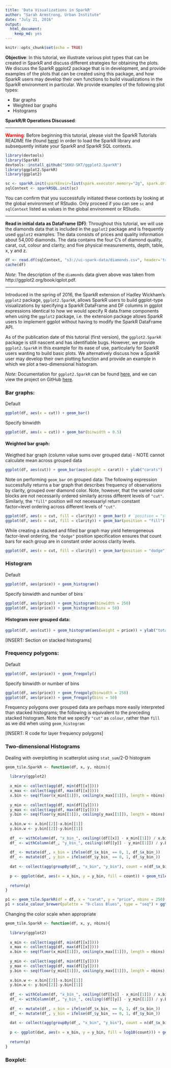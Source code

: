 ```yaml
---
title: 'Data Visualizations in SparkR'
author: "Sarah Armstrong, Urban Institute"
date: "July 21, 2016"
output: 
  html_document: 
    keep_md: yes
---
```


```r
knitr::opts_chunk$set(echo = TRUE)
```


**Objective**: In this tutorial, we illustrate various plot types that can be created in SparkR and discuss different strategies for obtaining the plots. We discuss the SparkR ggplot2 package that is in development, and provide examples of the plots that can be created using this package, and how SparkR users may develop their own functions to build visualizations in the SparkR environment in particular. We provide examples of the following plot types:

+ Bar graphs
+ Weighted bar graphs
+ Histograms

**SparkR/R Operations Discussed**: 

***

<span style="color:red">**Warning**</span>: Before beginning this tutorial, please visit the SparkR Tutorials README file (found [here](https://github.com/UrbanInstitute/sparkr-tutorials/blob/master/README.md)) in order to load the SparkR library and subsequently initiate your SparkR and SparkR SQL contexts.

```r
library(devtools)
library(SparkR)
devtools::install_github("SKKU-SKT/ggplot2.SparkR")
library(ggplot2.SparkR)
library(ggplot2)

sc <- sparkR.init(sparkEnvir=list(spark.executor.memory="2g", spark.driver.memory="1g", spark.driver.maxResultSize="1g"), sparkPackages="com.databricks:spark-csv_2.11:1.4.0")
sqlContext <- sparkRSQL.init(sc)
```

You can confirm that you successfully initiated these contexts by looking at the global environment of RStudio. Only proceed if you can see `sc` and `sqlContext` listed as values in the global environment or RStudio.

***

**Read in initial data as DataFrame (DF)**: Throughout this tutorial, we will use the diamonds data that is included in the `ggplot2` package and is frequently used `ggplot2` examples. The data consists of prices and quality information about 54,000 diamonds. The data contains the four C’s of diamond quality, carat, cut, colour and clarity; and five physical measurements, depth, table, x, y and z.

```r
df <- read.df(sqlContext, "s3://ui-spark-data/diamonds.csv", header='true', delimiter=",", source="com.databricks.spark.csv", inferSchema='true', nullValue="")
cache(df)
```

_Note_: The description of the `diamonds` data given above was taken from http://ggplot2.org/book/qplot.pdf.

***

Introduced in the spring of 2016, the SparkR extension of Hadley Wickham's `ggplot2` package, `ggplot2.SparkR`, allows SparkR users to build ggplot-type visualizations by specifying a SparkR DataFrame and DF columns in ggplot expressions identical to how we would specify R data.frame components when using the `ggplot2` package, i.e. the extension package allows SparkR users to implement ggplot without having to modify the SparkR DataFrame API.


As of the publication date of this tutorial (first version), the `ggplot2.SparkR` package is still nascent and has identifiable bugs. However, we provide `ggplot2.SparkR` in this example for its ease of use, particularly for SparkR users wanting to build basic plots. We alternatively discuss how a SparkR user may develop their own plotting function and provide an example in which we plot a two-dimensional histogram.


_Note_: Documentation for `ggplot2.SparkR` can be found [here](http://skku-skt.github.io/ggplot2.SparkR/), and we can view the project on GitHub [here](https://github.com/SKKU-SKT/ggplot2.SparkR).

### Bar graphs:

Default

```r
ggplot(df, aes(x = cut)) + geom_bar()
```

Specify binwidth

```r
ggplot(df, aes(x = cut)) + geom_bar(binwidth = 0.5)
```

#### Weighted bar graph:

Weigthed bar graph (column value sums over grouped data) - NOTE cannot calculate mean across grouped data

```r
ggplot(df, aes(cut)) + geom_bar(aes(weight = carat)) + ylab("carats")
```

Note on performing `geom_bar` on grouped data: The following expression successfully returns a bar graph that describes frequency of observations by clarity, grouped over diamond color. Note, however, that the varied color blocks are not necessarily ordered similarly across different levels of `"cut"`. Similarly, the `"fill"` position will not necessariyl return constant factor=level ordering across different levels of `"cut"`.

```r
ggplot(df, aes(x = cut, fill = clarity)) + geom_bar() # `position = "stack"` is default
ggplot(df, aes(x = cut, fill = clarity)) + geom_bar(position = "fill")
```

While creating a stacked and filled bar graph may yield heterogeneous factor-level ordering, the `"dodge"` position specification ensures that count bars for each group are in constant order across clarity levels.

```r
ggplot(df, aes(x = cut, fill = clarity)) + geom_bar(position = "dodge")
```

### Histogram

Default

```r
ggplot(df, aes(price)) + geom_histogram()
```

Specify binwidth and number of bins

```r
ggplot(df, aes(price)) + geom_histogram(binwidth = 250)
ggplot(df, aes(price)) + geom_histogram(bins = 50)
```

#### Histogram over grouped data:

```r
ggplot(df, aes(cut)) + geom_histogram(aes(weight = price)) + ylab("total value")
```

[INSERT: Section on stacked histograms]

### Frequency polygons:

Default

```r
ggplot(df, aes(price)) + geom_freqpoly()
```

Specify binwidth or number of bins

```r
ggplot(df, aes(price)) + geom_freqpoly(binwidth = 250)
ggplot(df, aes(price)) + geom_freqpoly(bins = 50)
```

Frequency polygons over grouped data are perhaps more easily interpreted than stacked histograms; the following is equivalent to the preceding stacked histogram. Note that we specify `"cut"` as `colour`, rather than `fill` as we did when using `geom_histogram`:

[INSERT: R code for layer frequency polygons]

### Two-dimensional Histograms

Dealing with overplotting in scatterplot using `stat_sum`/2-D histogram

```r
geom_tile.SparkR <- function(df, x, y, nbins){
  
  library(ggplot2)
  
  x_min <- collect(agg(df, min(df[[x]])))
  x_max <- collect(agg(df, max(df[[x]])))
  x.bin <- seq(floor(x_min[[1]]), ceiling(x_max[[1]]), length = nbins)
  
  y_min <- collect(agg(df, min(df[[y]])))
  y_max <- collect(agg(df, max(df[[y]])))
  y.bin <- seq(floor(y_min[[1]]), ceiling(y_max[[1]]), length = nbins)
  
  x.bin.w <- x.bin[[2]]-x.bin[[1]]
  y.bin.w <- y.bin[[2]]-y.bin[[1]]
  
  df_ <- withColumn(df, "x_bin_", ceiling((df[[x]] - x_min[[1]]) / x.bin.w))
  df_ <- withColumn(df_, "y_bin_", ceiling((df[[y]] - y_min[[1]]) / y.bin.w))
  
  df_ <- mutate(df_, x_bin = ifelse(df_$x_bin_ == 0, 1, df_$x_bin_))
  df_ <- mutate(df_, y_bin = ifelse(df_$y_bin_ == 0, 1, df_$y_bin_))
  
  dat <- collect(agg(groupBy(df_, "x_bin", "y_bin"), count = n(df_$x_bin)))
  
  p <- ggplot(dat, aes(x = x_bin, y = y_bin, fill = count)) + geom_tile()
  
  return(p)
}
```

```r
p1 <- geom_tile.SparkR(df = df, x = "carat", y = "price", nbins = 250)
p1 + scale_colour_brewer(palette = "9-class Blues", type = "seq") + ggtitle("This is a title") + xlab("Carat") + ylab("Price")
```

Changing the color scale when appropriate

```r
geom_tile.SparkR <- function(df, x, y, nbins){
  
  library(ggplot2)
  
  x_min <- collect(agg(df, min(df[[x]])))
  x_max <- collect(agg(df, max(df[[x]])))
  x.bin <- seq(floor(x_min[[1]]), ceiling(x_max[[1]]), length = nbins)
  
  y_min <- collect(agg(df, min(df[[y]])))
  y_max <- collect(agg(df, max(df[[y]])))
  y.bin <- seq(floor(y_min[[1]]), ceiling(y_max[[1]]), length = nbins)
  
  x.bin.w <- x.bin[[2]]-x.bin[[1]]
  y.bin.w <- y.bin[[2]]-y.bin[[1]]
  
  df_ <- withColumn(df, "x_bin_", ceiling((df[[x]] - x_min[[1]]) / x.bin.w))
  df_ <- withColumn(df_, "y_bin_", ceiling((df[[y]] - y_min[[1]]) / y.bin.w))
  
  df_ <- mutate(df_, x_bin = ifelse(df_$x_bin_ == 0, 1, df_$x_bin_))
  df_ <- mutate(df_, y_bin = ifelse(df_$y_bin_ == 0, 1, df_$y_bin_))
  
  dat <- collect(agg(groupBy(df_, "x_bin", "y_bin"), count = n(df_$x_bin)))
  
  p <- ggplot(dat, aes(x = x_bin, y = y_bin, fill = log10(count))) + geom_tile()
  
  return(p)
}
```


### Boxplot: